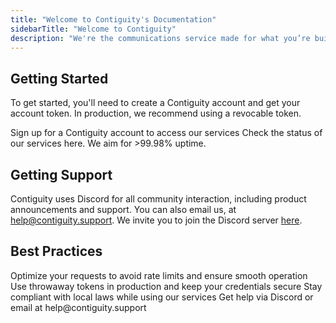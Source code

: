 ```yaml
---
title: "Welcome to Contiguity's Documentation"
sidebarTitle: "Welcome to Contiguity"
description: "We're the communications service made for what you’re building. Here, you'll find everything you need to integrate Contiguity into your app."
---
```


## Getting Started

To get started, you'll need to create a Contiguity account and get your account token. In production, we recommend using a revocable token. 

<CardGroup cols={2}>
  <Card
    title="Create an Account"
    icon="user-plus"
    href="https://contiguity.co/onboard/begin"
  >
    Sign up for a Contiguity account to access our services
  </Card>
  <Card
    title="Having Trouble?"
    icon="signal"
    href="https://status.contiguity.co"
  >
    Check the status of our services here. We aim for >99.98% uptime.
  </Card>
</CardGroup>

## Getting Support
Contiguity uses Discord for all community interaction, including product announcements and support. You can also email us, at help@contiguity.support. We invite you to join the Discord server [here](https://discord.gg/Z9K5XAsS7H).

## Best Practices

<CardGroup cols={2}>
  <Card
    title="API Usage"
    icon="gauge-high"
  >
    Optimize your requests to avoid rate limits and ensure smooth operation
  </Card>
  <Card
    title="Security"
    icon="lock"
  >
    Use throwaway tokens in production and keep your credentials secure
  </Card>
  <Card
    title="Compliance"
    icon="scale-balanced"
  >
    Stay compliant with local laws while using our services
  </Card>
  <Card
    title="Support"
    icon="headset"
    href="https://discord.gg/Z9K5XAsS7H"
  >
    Get help via Discord or email at help@contiguity.support
  </Card>
</CardGroup>
